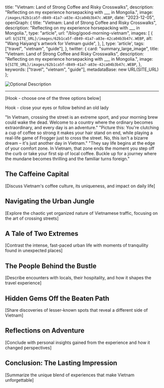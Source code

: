 
  title: "Vietnam: Land of Strong Coffee and Risky Crosswalks",
  description: "Reflecting on my experience horsepacking with ___ in Mongolia.",
  image: `/images/62b1ca5f-d849-41a7-a83e-42ca04b3b47c.WEBP`,
  date: "2023-12-05",
  openGraph: {
    title: "Vietnam: Land of Strong Coffee and Risky Crosswalks",
    description: "Reflecting on my experience horsepacking with ___ in Mongolia.",
    type: "article",
    url: "/blog/good-morning-vietnam",
    images: [
      {
        url: `${SITE_URL}/images/62b1ca5f-d849-41a7-a83e-42ca04b3b47c.WEBP`,
        alt: "Wang Haiyang's artwork for Vietnam guide",
      },
    ],
    type: 'article',
    tags: ["travel", "vietnam", "guide"],
  },
  twitter: {
    card: "summary_large_image",
    title: "Vietnam: Land of Strong Coffee and Risky Crosswalks",
    description: "Reflecting on my experience horsepacking with ___ in Mongolia.",
    image: `${SITE_URL}/images/62b1ca5f-d849-41a7-a83e-42ca04b3b47c.WEBP`,
  },
  keywords: ["travel", "vietnam", "guide"],
  metadataBase: new URL(SITE_URL)
};

![Optional Description](/images/62b1ca5f-d849-41a7-a83e-42ca04b3b47c.WEBP)

---

[Hook - choose one of the three options below]

Hook - close your eyes or follow behind an old lady

"In Vietnam, crossing the street is an extreme sport, and your morning brew could wake the dead. Welcome to a country where the ordinary becomes extraordinary, and every day is an adventure."
"Picture this: You're clutching a cup of coffee so strong it makes your hair stand on end, while playing a real-life game of Frogger just to cross the street. No, this isn't a bizarre dream – it's just another day in Vietnam."
"They say life begins at the edge of your comfort zone. In Vietnam, that zone ends the moment you step off the curb or take your first sip of local coffee. Buckle up for a journey where the mundane becomes thrilling and the familiar turns foreign."

## The Caffeine Capital
[Discuss Vietnam's coffee culture, its uniqueness, and impact on daily life]

## Navigating the Urban Jungle
[Explore the chaotic yet organized nature of Vietnamese traffic, focusing on the art of crossing streets]

## A Tale of Two Extremes
[Contrast the intense, fast-paced urban life with moments of tranquility found in unexpected places]

## The People Behind the Bustle
[Describe encounters with locals, their hospitality, and how it shapes the travel experience]

## Hidden Gems Off the Beaten Path
[Share discoveries of lesser-known spots that reveal a different side of Vietnam]

## Reflections on Adventure
[Conclude with personal insights gained from the experience and how it changed perspectives]

## Conclusion: The Lasting Impression
[Summarize the unique blend of experiences that make Vietnam unforgettable]

